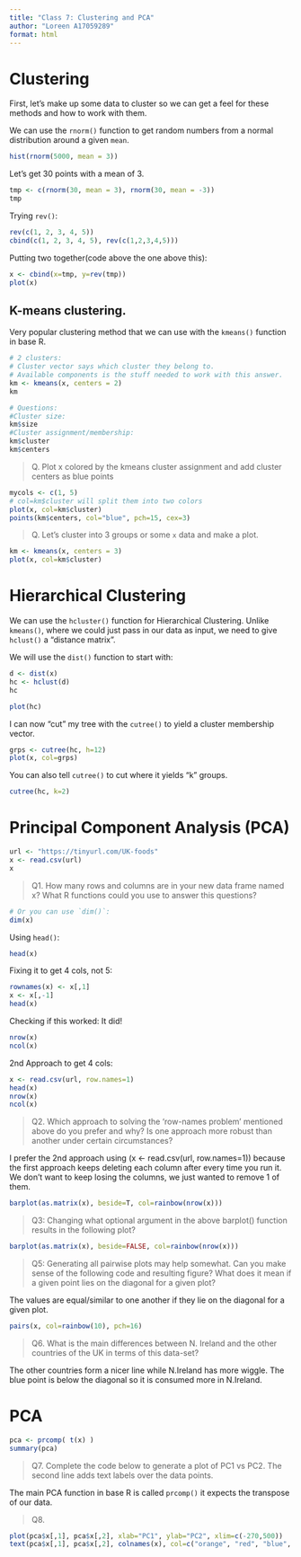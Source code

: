 ```yaml
---
title: "Class 7: Clustering and PCA"
author: "Loreen A17059289"
format: html
---
```


# Clustering

First, let's make up some data to cluster so we can get a feel for these methods 
and how to work with them. 

We can use the `rnorm()` function to get random numbers from a normal distribution around a given `mean`. 
```r
hist(rnorm(5000, mean = 3))
```

Let's get 30 points with a mean of 3. 
```r
tmp <- c(rnorm(30, mean = 3), rnorm(30, mean = -3))
tmp
```
Trying `rev()`:
```r
rev(c(1, 2, 3, 4, 5))
cbind(c(1, 2, 3, 4, 5), rev(c(1,2,3,4,5)))
```
Putting two together(code above the one above this):
```r
x <- cbind(x=tmp, y=rev(tmp))
plot(x)
```

## K-means clustering.

Very popular clustering method that we can use with the `kmeans()` function in 
base R.
```r
# 2 clusters:
# Cluster vector says which cluster they belong to. 
# Available components is the stuff needed to work with this answer. 
km <- kmeans(x, centers = 2)
km
```
```r
# Questions:
#Cluster size:
km$size
#Cluster assignment/membership:
km$cluster
km$centers
```
> Q. Plot x colored by the kmeans cluster assignment and add cluster centers as 
blue points

```r
mycols <- c(1, 5)
# col=km$cluster will split them into two colors
plot(x, col=km$cluster)
points(km$centers, col="blue", pch=15, cex=3)
```

> Q. Let's cluster into 3 groups or some `x` data and make a plot.

```r
km <- kmeans(x, centers = 3)
plot(x, col=km$cluster)
```

# Hierarchical Clustering

We can use the `hcluster()` function for Hierarchical Clustering.
Unlike `kmeans()`, where we could just pass in our data as input, we need to
give `hclust()` a "distance matrix".

We will use the `dist()` function to start with:
```r
d <- dist(x)
hc <- hclust(d)
hc
```
```r
plot(hc)
```

I can now "cut" my tree with the `cutree()` to yield a cluster membership vector.
```r
grps <- cutree(hc, h=12)
plot(x, col=grps)
```

You can also tell `cutree()` to cut where it yields "k" groups.
```r
cutree(hc, k=2)
```

# Principal Component Analysis (PCA)

```r
url <- "https://tinyurl.com/UK-foods"
x <- read.csv(url)
x
```

> Q1. How many rows and columns are in your new data frame named x? What R functions could you use to answer this questions?

```r
# Or you can use `dim()`:
dim(x)
```

Using `head()`:
```r
head(x)
```
Fixing it to get 4 cols, not 5:
```r
rownames(x) <- x[,1]
x <- x[,-1]
head(x)
```
Checking if this worked: It did!
```r
nrow(x)
ncol(x)
```

2nd Approach to get 4 cols:
```r
x <- read.csv(url, row.names=1)
head(x)
nrow(x)
ncol(x)
```

> Q2. Which approach to solving the ‘row-names problem’ mentioned above do you prefer and why? Is one approach more robust than another under certain circumstances?

I prefer the 2nd approach using (x <- read.csv(url, row.names=1)) because the first approach keeps deleting each column after every time you run it. We don't want to keep losing the columns, we just wanted to remove 1 of them. 


```r
barplot(as.matrix(x), beside=T, col=rainbow(nrow(x)))
```
> Q3: Changing what optional argument in the above barplot() function results in the following plot?

```r
barplot(as.matrix(x), beside=FALSE, col=rainbow(nrow(x)))
```
> Q5: Generating all pairwise plots may help somewhat. Can you make sense of the following code and resulting figure? What does it mean if a given point lies on the diagonal for a given plot?

The values are equal/similar to one another if they lie on the diagonal for a given plot. 

```r
pairs(x, col=rainbow(10), pch=16)
```

> Q6. What is the main differences between N. Ireland and the other countries of the UK in terms of this data-set?

The other countries form a nicer line while N.Ireland has more wiggle. 
The blue point is below the diagonal so it is consumed more in N.Ireland. 

# PCA

```r
pca <- prcomp( t(x) )
summary(pca)
```
> Q7. Complete the code below to generate a plot of PC1 vs PC2. The second line adds text labels over the data points.

The main PCA function in base R is called `prcomp()` it expects the transpose of our data. 

> Q8.

```r
plot(pca$x[,1], pca$x[,2], xlab="PC1", ylab="PC2", xlim=c(-270,500))
text(pca$x[,1], pca$x[,2], colnames(x), col=c("orange", "red", "blue", "darkgreen"))
```


